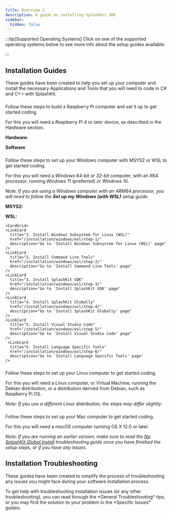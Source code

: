 ```yaml
---
title: Overview 2
description: A guide on installing SplashKit SDK
sidebar:
  hidden: false
---
```



:::tip[Supported Operating Systems]
Click on one of the supported operating systems below to see more info about the setup guides available:

<CardGrid>
  <LinkCard
    title="Raspberry Pi"
    href="#raspberry-pi"
  />
  <LinkCard
    title="Windows"
    href="#windows"
  />
  <LinkCard 
    title="Linux"
    href="#linux"
  />
  <LinkCard
    title="macOS"
    href="#macos"
  />
</CardGrid>
:::

## Installation Guides

These guides have been created to help you set up your computer and install the necessary Applications and Tools that you will need to code in C# and C++ with SplashKit.

### <span style="display:none;">Raspberry Pi</span>

<Card title="Raspberry Pi" icon="fa-brands:raspberry-pi">
  Follow these steps to build a Raspberry Pi computer and set it up to get started coding.
  
  For this you will need a *Raspberry Pi 4* or later device, as described in the Hardware section.

  **Hardware:**

  <CardGrid>
    <LinkCard
      title="1. Getting the Hardware"
      href="/installation/raspberrypi/hardware/step-1/"
      description="Go to 'Getting the Hardware' page"
    />
    <LinkCard
      title="2. Building your multi-tool" 
      href="/installation/raspberrypi/hardware/step-2/"
      description="Go to 'Building your multi-tool' page"
    />
     <LinkCard
      title="3. Connecting the Accessories" 
      href="/installation/raspberrypi/hardware/step-3/"
      description="Go to 'Connecting the Accessories' page"
    />
    <LinkCard
      title="4. Powering the Multi-tool" 
      href="/installation/raspberrypi/hardware/step-4/"
      description="Go to 'Powering the Multi-tool' page"
    />
    <LinkCard
      title="5. Finalising the Mutli-tool Setup" 
      href="/installation/raspberrypi/hardware/step-4/"
      description="Go to 'Finalising the Mutli-tool Setup' page"
    />
  </CardGrid>

  **Software**

  <CardGrid>
    <LinkCard
      title="1. Download Raspberry Pi OS"
      href="/installation/raspberrypi/software/step-1/"
      description="Go to 'Download Raspberry Pi OS"
    />
    <LinkCard
      title="2. Install Raspberry Pi OS" 
      href="/installation/raspberrypi/software/step-2/"
      description="Go to 'Install Raspberry Pi OS' page"
    />
     <LinkCard
      title="3. Setup Raspberry Pi OS" 
      href="/installation/raspberrypi/software/step-3/"
      description="Go to 'Setup Raspberry Pi OS' page"
    />
    <LinkCard
      title="4. Manual Setup Steps" 
      href="/installation/raspberrypi/software/step-4/"
      description="Go to 'Manual Setup Steps' page"
    />
  </CardGrid>
</Card>

### <span style="display:none;">Windows</span>

<Card title="Windows" icon="fa-brands:windows">
  Follow these steps to set up your Windows computer with MSYS2 or WSL to get started coding.

  For this you will need a *Windows 64-bit or 32-bit* computer, with an X64 processor, running Windows 11 (preferred) or Windows 10.

  Note: *If you are using a Windows computer with an ARM64 processor, you will need to follow the **Set up my Windows (with WSL)** setup guide.*

  **MSYS2:**

  <CardGrid>
    <LinkCard
      title="1. Install MSYS2"
      href="/installation/windows/mingw/step-1/"
      description="Go to 'Install MSYS2' page"
    />
    <LinkCard
      title="2. Install git and clang Command Line Tools"
      href="/installation/windows/mingw/step-2/"
      description="Go to 'Install git and clang Command Line Tools' page" 
    />
    <LinkCard
      title="3. Install SplashKit SDK"
      href="/installation/windows/mingw/step-3/"
      description="Go to 'Install SplashKit SDK' page" 
    />
    <LinkCard
      title="4. Install SplashKit Globally"
      href="/installation/windows/mingw/step-4/"
      description="Go to 'Install SplashKit Globally' page" 
    />
    <LinkCard
      title="5. Install Visual Studio Code"
      href="/installation/windows/mingw/step-5/"
      description="Go to 'Install Visual Studio Code' page" 
    />
     <LinkCard
      title="6. Install Language Specific Tools"
      href="/installation/windows/mingw/step-6/"
      description="Go to 'Install Language Specific Tools' page" 
    />
  </CardGrid>

   **WSL:**

    <CardGrid>
    <LinkCard
      title="1. Install Windows Subsystem for Linux (WSL)"
      href="/installation/windows/wsl/step-1/"
      description="Go to 'Install Windows Subsystem for Linux (WSL)' page"
    />
    <LinkCard
      title="2. Install Command Line Tools"
      href="/installation/windows/wsl/step-2/"
      description="Go to 'Install Command Line Tools' page" 
    />
    <LinkCard
      title="3. Install SplashKit SDK"
      href="/installation/windows/wsl/step-3/"
      description="Go to 'Install SplashKit SDK' page" 
    />
    <LinkCard
      title="4. Install SplashKit Globally"
      href="/installation/windows/wsl/step-4/"
      description="Go to 'Install SplashKit Globally' page" 
    />
    <LinkCard
      title="5. Install Visual Studio Code"
      href="/installation/windows/wsl/step-5/"
      description="Go to 'Install Visual Studio Code' page" 
    />
     <LinkCard
      title="6. Install Language Specific Tools"
      href="/installation/windows/wsl/step-6/"
      description="Go to 'Install Language Specific Tools' page" 
    />
  </CardGrid>
</Card>

### <span style="display:none;">Linux</span>

<Card title="Linux" icon="fa-brands:linux">
  Follow these steps to set up your Linux computer to get started coding.

  For this you will need a *Linux* computer, or Virtual Machine, running the Debian distribution, or a distribution derived from Debian, such as Raspberry Pi OS.

  *Note: If you use a different Linux distribution, the steps may differ slightly.*

  <CardGrid>
    <LinkCard
      title="1. Automated Setup"
      href="/installation/linux/step-1/"
      description="Go to step 1 'Automated Setup' page"
    />
    <LinkCard
      title="2. Manual Setup Steps"
      href="/installation/linux/step-2"
      description="Go to step 2 'Manual Setup Stepsp' page"
    />
  </CardGrid>
</Card>

### <span style="display:none;">macOS</span>

<Card title="macOS" icon="fa-brands:apple">
  Follow these steps to set up your Mac computer to get started coding.

  For this you will need a *macOS* computer running OS X 12.0 or later.
  
  Note: *If you are running an earlier version, make sure to read the [No SplashKit Global Install](/book/part-0-getting-started/2-computer-use/0-installation/3-0-troubleshooting-install/#no-splashkit-global-install) troubleshooting guide once you have finished the setup steps, or if you have any issues.*

  <CardGrid>
    <LinkCard
      title="1. Install XCode Command Line Tools"
      href="/installation/macos/step-1/"
      description="Go to 'Install XCode Command Line Tools' page"
    />
    <LinkCard
      title="2. Install SplashKit SDK"
      href="/installation/macos/step-2/"
      description="Go to 'Install SplashKit SDK' page"
    />
    <LinkCard
      title="3. Install SplashKit Globally"
      href="/installation/macos/step-3/"
      description="Go to 'Install SplashKit Globally' page"
    />
    <LinkCard
      title="4. Install Visual Studio Code"
      href="/installation/macos/step-4/"
      description="Go to 'Install Visual Studio Code' page"
    />
    <LinkCard
      title="5. Install Language Specific Tools"
      href="/installation/macos/step-5"
      description="Go to 'Install Language Specific Tools' page"
    />
  </CardGrid>
</Card>

## Installation Troubleshooting

These guides have been created to simplify the process of troubleshooting any issues you might face during your software installation process.

<Card title="Troubleshooting" icon="fa:wrench">
  To get help with troubleshooting installation issues (or any other troubleshooting), you can read through the *General Troubleshooting* tips, or you may find the solution to your problem in the *Specific Issues* guides.

  <CardGrid>
    <LinkCard
      title="General Troubleshooting"
      href="https://programmers.guide/book/part-0-getting-started/2-computer-use/0-installation/3-0-troubleshooting-install/#general-troubleshooting"
      description="Go to the 'General Troubleshooting' section of the 'Installation Troubleshooting' page"
    />
    <LinkCard
      title="Specific Issues"
      href="https://programmers.guide/book/part-0-getting-started/2-computer-use/0-installation/3-0-troubleshooting-install/#specific-issues"
      description="Go to the 'Specific Issues' section of the 'Installation Troubleshooting' page"
    />
  </CardGrid>
</Card>

